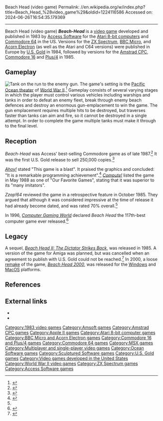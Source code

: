 Beach Head (video game)
Permalink: //en.wikipedia.org/w/index.php?title=Beach_Head_%28video_game%29&oldid=1224116586
Accessed on: 2024-06-26T16:54:35.179369



------
Beach Head (video game)
{{Short description|1983 video game}}
{{refimprove|date=October 2017}}
{{Infobox video game
| title     = Beach-Head
| image     = Beach Head cover.jpg
| developer = {{collapsible list|title=[[Access Software]]|titlestyle=font-weight:normal;font-size:13px;background:transparent;text-align:left|[[Sculptured Software]] (Apple)<br>[[Ocean Software]] (CPC, Spec)<br>Anirog Software (C16 and plus/4)<br>Orpheus (MSX)<br>D&L Research (Thomson)}}
| publisher = {{collapsible list|title={{vgrelease|NA|Access Software|EU|[[U.S. Gold]]}}|titlestyle=font-weight:normal;font-size:13px;background:transparent;text-align:left|{{vgrelease|EU|Eaglesoft (MSX)|EU|France Image Logiciel (Thomson)}}}}
| designer  = [[Bruce Carver]]<br>Kevin Homer
| engine    =
| released  = 1983
| genre     = [[Shoot 'em up]]
| modes     = [[Single-player]], [[two-player]]
| platforms = [[Acorn Electron]], [[Amstrad CPC]], [[Atari 8-bit computers|Atari 8-bit]], [[Apple II]], [[BBC Micro]], [[Commodore 16]] and [[Commodore Plus/4|Plus/4]], [[Commodore 64]], [[Enterprise (computer)|Enterprise]], [[MSX]], [[Thomson MO5]], [[Thomson TO7/70]], [[ZX Spectrum]]
}}
'''''Beach-Head''''' is a [[video game]] developed and published in 1983 by [[Access Software]] for the [[Atari 8-bit computers]] and [[Commodore 64]] in the US. Versions for the [[ZX Spectrum]], [[BBC Micro]], and [[Acorn Electron]] (as well as the Atari and C64 versions) were published in Europe by [[U.S. Gold]] in 1984, followed by versions for the [[Amstrad CPC]], [[Commodore 16]] and [[Commodore Plus/4|Plus/4]] in 1985.

==Gameplay==
[[Image:Beach Head A800 ingame.png|left|thumb|Tank on the run to the enemy gun.]]
The game's setting is the [[Pacific Ocean theater of World War II|Pacific Ocean theater]] of [[World War II]].<ref name="zzap64.co.uk">{{cite web|url=http://www.zzap64.co.uk/cgi-bin/displaypage.pl?issue=006&amp;page=062&amp;thumbstart=0&amp;magazine=zzap|title=Beach Head|publisher=Newsfield|work=[[Zzap64]]|page=62|year=1985|issue=6}}</ref> Gameplay consists of several varying stages in which the player must control various vehicles including warships and tanks in order to defeat an enemy fleet, break through enemy beach defences and destroy an enormous gun-emplacement to win the game. The gun emplacement requires multiple hits to be destroyed, but traverses faster than tanks can aim and fire, so it cannot be destroyed in a single attempt. In order to complete the game multiple tanks must make it through to the final level.

==Reception==
''Beach-Head'' was Access' best-selling Commodore game as of late 1987.<ref name="ferrell198712">{{cite news | url=https://archive.org/stream/1987-12-computegazette/Compute_Gazette_Issue_54_1987_Dec#page/n17/mode/2up | title=The Commodore Games That Live On And On | work=Compute's Gazette | date=December 1987 | accessdate=24 January 2015 | author=Ferrell, Keith | pages=18–22}}</ref> It was the first U.S. Gold release to sell 250,000 copies.<ref>{{cite magazine | title=History in the Making: The First Three Years | magazine=[[Computer and Video Games]] | date=16 August 1988 | issue=83 (September 1988) | page=51 | url=https://archive.org/details/computer-video-games-magazine-083/page/n50/mode/1up}}</ref>

''[[Ahoy!]]'' stated "This game is a blast". It praised the graphics and concluded: "It is a remarkable programming achievement".<ref name="peterson198404">{{cite news | url=https://archive.org/stream/Ahoy_Issue_04_1984-04_Ion_International_US#page/n61/mode/2up | title=Beach-Head | work=Ahoy! | date=April 1984 | accessdate=27 June 2014 | author=Peterson, Cheryl | pages=63}}</ref> ''[[Compute!]]'' listed the game in May 1988 as one of "Our Favorite Games", stating that it was superior to its "many imitators".{{r|compute198805}}

''Zzap!64'' reviewed the game in a retrospective feature in October 1985. They argued that although it was considered impressive at the time of release it had already become dated, and was rated 70% overall.<ref name="zzap64.co.uk"/>

In 1996, ''[[Computer Gaming World]]'' declared ''Beach Head'' the 117th-best computer game ever released.<ref name=cgw150>{{cite magazine | author=Staff | title=150 Best (and 50 Worst) Games of All Time | magazine=[[Computer Gaming World]] | date=November 1996 | issue=148 | pages=63–65, 68, 72, 74, 76, 78, 80, 84, 88, 90, 94, 98}}</ref>

==Legacy==
A sequel, ''[[Beach Head II: The Dictator Strikes Back]]'', was released in 1985. A version of the game for Amiga was planned, but was cancelled when an agreement to publish with U.S. Gold could not be reached.<ref>{{Cite web|title=Amiga Lore - abime.net|url=http://www.abime.net/games/view/game/id/5877|access-date=2021-03-20|website=www.abime.net}}</ref> In 2000, a loose [[Video game remake|remake]] of the game, ''[[Beach Head 2000]]'', was released for the [[Microsoft Windows|Windows]] and [[Macintosh|MacOS]] platforms.

==References==
{{reflist|refs=
<ref name="compute198805">{{cite news | url=https://archive.org/stream/1988-05-compute-magazine/Compute_Issue_096_1988_May#page/n13/mode/2up | title=Our Favorite Games | work=Compute! | date=May 1988 | accessdate=10 November 2013 | pages=12}}</ref>
}}

==External links==
* {{MobyGames|id=/beach-head|name=''Beach Head''}}
* {{WoS game|id=0000481}}

{{Beach-Head}}
{{Access Software}}

[[Category:1983 video games]]
[[Category:Amsoft games]]
[[Category:Amstrad CPC games]]
[[Category:Apple II games]]
[[Category:Atari 8-bit computer games]]
[[Category:BBC Micro and Acorn Electron games]]
[[Category:Commodore 16 and Plus/4 games]]
[[Category:Commodore 64 games]]
[[Category:MSX games]]
[[Category:Multiplayer and single-player video games]]
[[Category:Ocean Software games]]
[[Category:Sculptured Software games]]
[[Category:U.S. Gold games]]
[[Category:Video games developed in the United States]]
[[Category:World War II video games]]
[[Category:ZX Spectrum games]]
[[Category:Access Software games]]